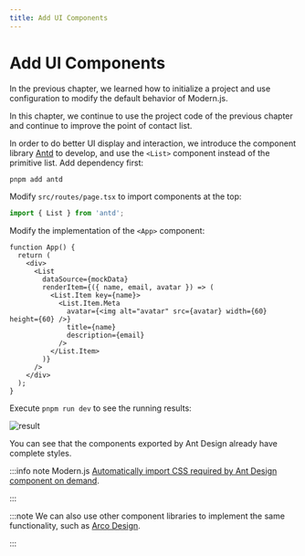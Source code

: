 ```yaml
---
title: Add UI Components
---
```

# Add UI Components

In the previous chapter, we learned how to initialize a project and use configuration to modify the default behavior of Modern.js.

In this chapter, we continue to use the project code of the previous chapter and continue to improve the point of contact list.

In order to do better UI display and interaction, we introduce the component library [Antd](https://ant.design/index-cn) to develop, and use the `<List>` component instead of the primitive list. Add dependency first:

```bash
pnpm add antd
```

Modify `src/routes/page.tsx` to import components at the top:

```ts
import { List } from 'antd';
```

Modify the implementation of the `<App>` component:

```tsx
function App() {
  return (
    <div>
      <List
        dataSource={mockData}
        renderItem={({ name, email, avatar }) => (
          <List.Item key={name}>
            <List.Item.Meta
              avatar={<img alt="avatar" src={avatar} width={60} height={60} />}
              title={name}
              description={email}
            />
          </List.Item>
        )}
      />
    </div>
  );
}
```

Execute `pnpm run dev` to see the running results:

![result](https://lf3-static.bytednsdoc.com/obj/eden-cn/nuvjhpqnuvr/modern-website/tutorials/c02-antd-result.png)

You can see that the components exported by Ant Design already have complete styles.

:::info note
Modern.js [Automatically import CSS required by Ant Design component on demand](https://github.com/ant-design/babel-plugin-import).

:::

:::note
We can also use other component libraries to implement the same functionality, such as [Arco Design](https://arco.design/).

:::
